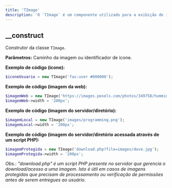 ```yaml
---
title: 'TImage'
description: 'O `TImage` é um componente utilizado para a exibição de imagens ou ícones na interface de usuário (derivado da classe `TElement`).'
---
```


## __construct
Construtor da classe `TImage`.

**Parâmetros:**
<ResponseField name="$source" type="mixed" required>Caminho da imagem ou identificador de ícone.</ResponseField>

**Exemplo de código (ícone):**
```php
$iconeUsuario = new TImage('fas:user #000000');
```

**Exemplo de código (imagem da web):**
```php
$imagemWeb = new TImage('https://images.pexels.com/photos/349758/hummingbird-bird-birds-349758.jpeg');
$imagemWeb->width = '200px';
```

**Exemplo de código (imagem do servidor/diretório):**
```php
$imagemLocal = new TImage('images/programming.png');
$imagemLocal->width = '200px';
```

**Exemplo de código (imagem do servidor/diretório acessada através de um script PHP):**
```php
$imagemProtegida = new TImage('download.php?file=images/dove.jpg');
$imagemProtegida->width = '200px';
```

_Obs.: "download.php" é um script PHP presente no servidor que gerencia o download/acesso a uma imagem. Isto é útil em casos de imagens protegidas que precisam de processamento ou verificação de permissões antes de serem entregues ao usuário._